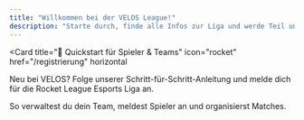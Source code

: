 ```yaml
---
title: "Willkommen bei der VELOS League!"
description: "Starte durch, finde alle Infos zur Liga und werde Teil unserer Community!"
---
```


<Card
  title="🚀 Quickstart für Spieler & Teams"
  icon="rocket"
  href="/registrierung"
  horizontal
>
  Neu bei VELOS? Folge unserer Schritt-für-Schritt-Anleitung und melde dich für die Rocket League Esports Liga an.
</Card>

<Columns cols={2}>
  <Card
    title="Team- und Spielerverwaltung"
    icon="users"
    href="/teamverwaltung"
  >
    So verwaltest du dein Team, meldest Spieler an und organisierst Matches.
  </Card>
</Columns>


